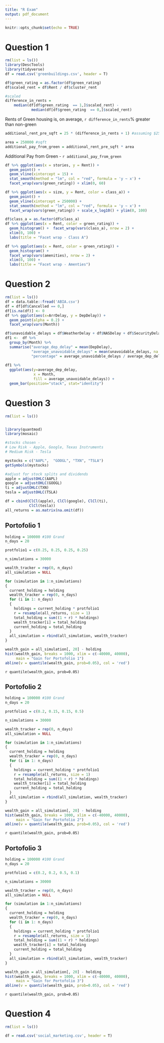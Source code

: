 ```yaml
---
title: "R Exam"
output: pdf_document
---
```


```r
knitr::opts_chunk$set(echo = TRUE)
```

# Question 1
```r
rm(list = ls())
library(DescTools)
library(tidyverse)
df = read.csv('greenbuildings.csv', header = T)

df$green_rating = as.factor(df$green_rating)
df$scaled_rent = df$Rent / df$cluster_rent

#scaled
difference_in_rents =
    median(df[df$green_rating  == 1,]$scaled_rent) - 
            median(df[df$green_rating  == 0,]$scaled_rent)
```
Rents of Green housing is, on average, `r difference_in_rents`% greater than non-green

```r
additional_rent_pre_sqft = 25 * (difference_in_rents + 1) #assuming $25 to be base

area = 250000 #sqft
additional_pay_from_green = additional_rent_pre_sqft * area
```
Additional Pay from Green - `r additional_pay_from_green`

```r
df %>% ggplot(aes(x = stories, y = Rent)) + 
  geom_point() +
  geom_vline(xintercept = 15) +
  stat_smooth(method = "lm", col = "red", formula = 'y ~ x') +
  facet_wrap(vars(green_rating)) + xlim(0, 60)

df %>% ggplot(aes(x = size, y = Rent, color = class_a)) + 
  geom_point() +
  geom_vline(xintercept = 250000) +
  stat_smooth(method = "lm", col = "red", formula = 'y ~ x') +
  facet_wrap(vars(green_rating)) + scale_x_log10() + ylim(0, 100)

df$class_a = as.factor(df$class_a)
df %>% ggplot(aes(x = Rent, color = green_rating)) + 
  geom_histogram() +  facet_wrap(vars(class_a), nrow = 2) + 
  xlim(0, 100) +
  labs(title = "Facet wrap - Class A")

df %>% ggplot(aes(x = Rent, color = green_rating)) + 
  geom_histogram() +  
  facet_wrap(vars(amenities), nrow = 2) + 
  xlim(0, 100) +
  labs(title = "Facet wrap - Amenties")
```

# Question 2

```r
rm(list = ls())
df = data.table::fread('ABIA.csv')
df = df[df$Cancelled == 0,]
df[is.na(df)] <- 0
df %>% ggplot(aes(x=ArrDelay, y = DepDelay)) + 
  geom_point(alpha = 0.2) + 
  facet_wrap(vars(Month))
```



```r
df$unavoidable_delays = df$WeatherDelay + df$NASDelay + df$SecurityDelay
df1 <-  df %>% 
  group_by(Month) %>%
  summarise("average_dep_delay" = mean(DepDelay),
            "average_unavoidable_delays" = mean(unavoidable_delays, na.rm = T),
            "percentage" = average_unavoidable_delays / average_dep_delay) %>% ungroup()
  
df1 %>% 
  ggplot(aes(y=average_dep_delay, 
             x = Month, 
             fill = average_unavoidable_delays)) + 
  geom_bar(position="stack", stat="identity")
```


# Question 3

```r
rm(list = ls())


library(quantmod)
library(mosaic)

#stocks chosen - 
# Low Risk - Apple, Google, Texas Instruments 
# Medium Risk - Tesla

mystocks = c("AAPL",  "GOOGL", "TXN", "TSLA")
getSymbols(mystocks)

#adjust for stock splits and dividends 
apple = adjustOHLC(AAPL)
google = adjustOHLC(GOOGL)
ti = adjustOHLC(TXN)
tesla = adjustOHLC(TSLA)

df = cbind(ClCl(apple), ClCl(google), ClCl(ti), 
           ClCl(tesla))
all_returns = as.matrix(na.omit(df))
```


## Portofolio 1
```r
holding = 100000 #100 Grand
n_days = 20

protfolio1 = c(0.25, 0.25, 0.25, 0.25)

n_simulations = 30000

wealth_tracker = rep(0, n_days)
all_simulation = NULL

for (simulation in 1:n_simulations)
{
  current_holding = holding
  wealth_tracker = rep(0, n_days)
  for (i in 1: n_days)
  {
    holdings = current_holding * protfolio1
    r = resample(all_returns, size = 1)
    total_holding = sum((1 + r) * holdings)
    wealth_tracker[i] = total_holding
    current_holding = total_holding
  }
  all_simulation = rbind(all_simulation, wealth_tracker)
}

wealth_gain = all_simulation[, 20] - holding
hist(wealth_gain, breaks = 1000, xlim = c(-40000, 40000), 
     main = "Gain for Portofolio 1")
abline(v = quantile(wealth_gain, prob=0.05), col = 'red')
```


`r quantile(wealth_gain, prob=0.05)`

## Portofolio 2
```r
holding = 100000 #100 Grand
n_days = 20

protfolio1 = c(0.2, 0.15, 0.15, 0.5)

n_simulations = 30000

wealth_tracker = rep(0, n_days)
all_simulation = NULL

for (simulation in 1:n_simulations)
{
  current_holding = holding
  wealth_tracker = rep(0, n_days)
  for (i in 1: n_days)
  {
    holdings = current_holding * protfolio1
    r = resample(all_returns, size = 1)
    total_holding = sum((1 + r) * holdings)
    wealth_tracker[i] = total_holding
    current_holding = total_holding
  }
  all_simulation = rbind(all_simulation, wealth_tracker)
}

wealth_gain = all_simulation[, 20] - holding
hist(wealth_gain, breaks = 1000, xlim = c(-40000, 40000), 
     main = "Gain for Portofolio 2")
abline(v = quantile(wealth_gain, prob=0.05), col = 'red')
```


`r quantile(wealth_gain, prob=0.05)`

## Portofolio 3
```r
holding = 100000 #100 Grand
n_days = 20

protfolio1 = c(0.2, 0.2, 0.5, 0.1)

n_simulations = 30000

wealth_tracker = rep(0, n_days)
all_simulation = NULL

for (simulation in 1:n_simulations)
{
  current_holding = holding
  wealth_tracker = rep(0, n_days)
  for (i in 1: n_days)
  {
    holdings = current_holding * protfolio1
    r = resample(all_returns, size = 1)
    total_holding = sum((1 + r) * holdings)
    wealth_tracker[i] = total_holding
    current_holding = total_holding
  }
  all_simulation = rbind(all_simulation, wealth_tracker)
}

wealth_gain = all_simulation[, 20] - holding
hist(wealth_gain, breaks = 1000, xlim = c(-40000, 40000), 
     main = "Gain for Portofolio 3")
abline(v = quantile(wealth_gain, prob=0.05), col = 'red')
```


`r quantile(wealth_gain, prob=0.05)`

# Question 4

```r

rm(list = ls())

df = read.csv('social_marketing.csv', header = T)
```

